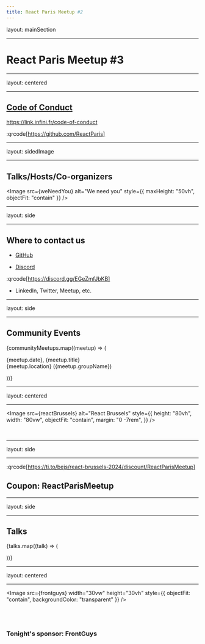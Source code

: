 ```yaml
---
title: React Paris Meetup #2
---
```


layout: mainSection

---


# React Paris Meetup #3

---

layout: centered

---

## **[Code of Conduct](https://github.com/ReactParis/.github/blob/main/CODE_OF_CONDUCT.markdown)**

https://link.infini.fr/code-of-conduct

:qrcode[https://github.com/ReactParis]

---

layout: sidedImage

---

## **Talks/Hosts/Co-organizers**


<Image
  src={weNeedYou}
  alt="We need you"
  style={{ maxHeight: "50vh", objectFit: "contain" }}
/>

---

layout: side

---

## **Where to contact us**

<Side>

- [GitHub](https://github.com/ReactParis)

- [Discord](https://discord.gg/EGeZmfJbKB)

<div style={{alignSelf: 'center'}}>

:qrcode[https://discord.gg/EGeZmfJbKB]

</div>

- LinkedIn, Twitter, Meetup, etc.

</Side>

---

layout: side

---

## **Community Events**

<Side>
<ItemsColumn>

{communityMeetups.map((meetup) => (

<p>
  {meetup.date}, {meetup.title}
  <br /> {meetup.location} ({meetup.groupName})
</p>

))}

</ItemsColumn>
</Side>

---

layout: centered

---


<Image
  src={reactBrussels}
  alt="React Brussels"
  style={{
    height: "80vh",
    width: "80vw",
    objectFit: "contain",
    margin: "0 -7rem",
  }}
/>

&nbsp;

---

layout: side

---

<Side>

:qrcode[https://ti.to/bejs/react-brussels-2024/discount/ReactParisMeetup]

</Side>

## Coupon: ReactParisMeetup

---

layout: side

---

## **Talks**

<Side>
  <TalkList>

{talks.map((talk) => (

<TalkCard key={talk.title} talk={talk} />

))}

  </TalkList>
</Side>

---

layout: centered

---


<Image
  src={frontguys}
  width="30vw"
  height="30vh"
  style={{ objectFit: "contain", backgroundColor: "transparent" }}
/>

<br />
<br />

### **Tonight's sponsor: FrontGuys**
